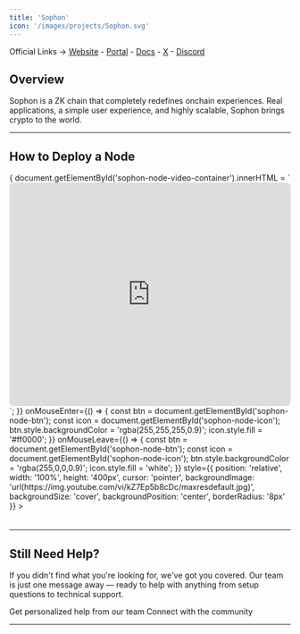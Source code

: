 ```yaml
---
title: 'Sophon'
icon: '/images/projects/Sophon.svg'
---
```


Official Links → [Website](https://sophon.xyz/) - [Portal](https://portal.sophon.xyz/) - [Docs](https://docs.sophon.xyz/) - [X](https://x.com/sophon) - [Discord](https://discord.com/invite/sophonhub)

## Overview

Sophon is a ZK chain that completely redefines onchain experiences. Real applications, a simple user experience, and highly scalable, Sophon brings crypto to the world.

---
## How to Deploy a Node
<Frame caption="">
  <div id="sophon-node-video-container" style={{position: 'relative', width: '100%', height: '400px'}}>
    <div 
      onClick={() => {
        document.getElementById('sophon-node-video-container').innerHTML = `
          <iframe width="100%" height="400" src="https://www.youtube.com/embed/kZ7Ep5b8cDc?autoplay=1&mute=1&rel=0" 
                  frameBorder="0" allowFullScreen allow="autoplay; encrypted-media" style="border-radius: 8px;"></iframe>
        `;
      }}
      onMouseEnter={() => {
        const btn = document.getElementById('sophon-node-btn');
        const icon = document.getElementById('sophon-node-icon');
        btn.style.backgroundColor = 'rgba(255,255,255,0.9)';
        icon.style.fill = '#ff0000';
      }}
      onMouseLeave={() => {
        const btn = document.getElementById('sophon-node-btn');
        const icon = document.getElementById('sophon-node-icon');
        btn.style.backgroundColor = 'rgba(255,0,0,0.9)';
        icon.style.fill = 'white';
      }}
      style={{
        position: 'relative', width: '100%', height: '400px', cursor: 'pointer',
        backgroundImage: 'url(https://img.youtube.com/vi/kZ7Ep5b8cDc/maxresdefault.jpg)',
        backgroundSize: 'cover', backgroundPosition: 'center', borderRadius: '8px'
      }}
    >
      <div id="sophon-node-btn" style={{
        position: 'absolute', bottom: '16px', right: '16px', width: '50px', height: '50px',
        backgroundColor: 'rgba(255,0,0,0.9)', borderRadius: '50%', display: 'flex',
        alignItems: 'center', justifyContent: 'center', transition: 'all 0.2s ease', pointerEvents: 'none'
      }}>
        <svg id="sophon-node-icon" width="20" height="20" viewBox="0 0 24 24" fill="white">
          <path d="M8 5v14l11-7z"/>
        </svg>
      </div>
    </div>
  </div>
</Frame>


---

## Still Need Help?

If you didn't find what you're looking for, we've got you covered. Our team is just one message away — ready to help with anything from setup questions to technical support.

<CardGroup cols={2}>
  <Card title="Open Support Ticket" icon="rectangle-stack" href="https://discord.com/channels/1217243890352914552/1220638161407836241">
    Get personalized help from our team
  </Card>
  <Card title="Join Discord" icon="message-circle" href="https://discord.com/invite/JDkD4EaqcZ">
    Connect with the community
  </Card>
</CardGroup>

--- 